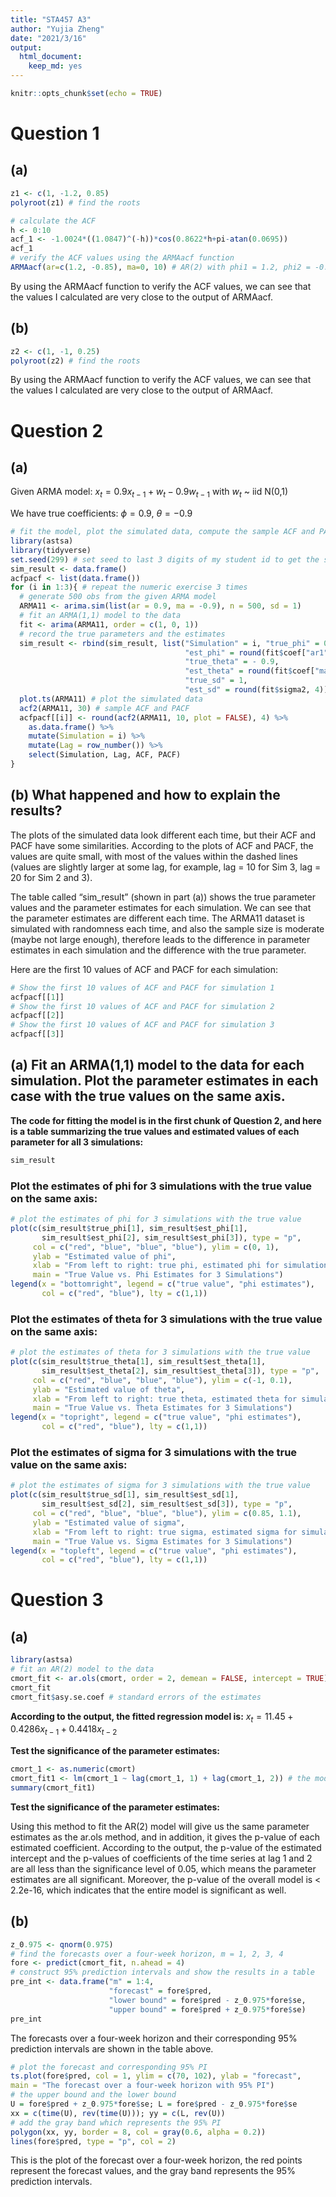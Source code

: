 ```yaml
---
title: "STA457 A3"
author: "Yujia Zheng"
date: "2021/3/16"
output:
  html_document: 
    keep_md: yes
---
```


```r
knitr::opts_chunk$set(echo = TRUE)
```

# Question 1
## (a)
```r
z1 <- c(1, -1.2, 0.85)
polyroot(z1) # find the roots 
```

\newpage

```r
# calculate the ACF
h <- 0:10
acf_1 <- -1.0024*((1.0847)^(-h))*cos(0.8622*h+pi-atan(0.0695))
acf_1
# verify the ACF values using the ARMAacf function
ARMAacf(ar=c(1.2, -0.85), ma=0, 10) # AR(2) with phi1 = 1.2, phi2 = -0.85
```

By using the ARMAacf function to verify the ACF values, we can see that the values I calculated are very close to the output of ARMAacf.

## (b)
```r
z2 <- c(1, -1, 0.25)
polyroot(z2) # find the roots 
```

By using the ARMAacf function to verify the ACF values, we can see that the values I calculated are very close to the output of ARMAacf.

# Question 2
## (a)
Given ARMA model: $x_t=0.9x_{t-1}+w_t-0.9w_{t-1} \ \text{with} \ w_t$ ~ iid N(0,1)

We have true coefficients: $\phi = 0.9$, $\theta = -0.9$

```r
# fit the model, plot the simulated data, compute the sample ACF and PACF
library(astsa)
library(tidyverse)
set.seed(299) # set seed to last 3 digits of my student id to get the same result each time
sim_result <- data.frame()
acfpacf <- list(data.frame())
for (i in 1:3){ # repeat the numeric exercise 3 times
  # generate 500 obs from the given ARMA model
  ARMA11 <- arima.sim(list(ar = 0.9, ma = -0.9), n = 500, sd = 1)
  # fit an ARMA(1,1) model to the data
  fit <- arima(ARMA11, order = c(1, 0, 1))
  # record the true parameters and the estimates
  sim_result <- rbind(sim_result, list("Simulation" = i, "true_phi" = 0.9,
                                       "est_phi" = round(fit$coef["ar1"], 4),
                                       "true_theta" = - 0.9,
                                       "est_theta" = round(fit$coef["ma1"], 4),
                                       "true_sd" = 1,
                                       "est_sd" = round(fit$sigma2, 4)))
  plot.ts(ARMA11) # plot the simulated data
  acf2(ARMA11, 30) # sample ACF and PACF
  acfpacf[[i]] <- round(acf2(ARMA11, 10, plot = FALSE), 4) %>%
    as.data.frame() %>%
    mutate(Simulation = i) %>%
    mutate(Lag = row_number()) %>%
    select(Simulation, Lag, ACF, PACF)
}
```

\newpage
## (b) What happened and how to explain the results?

The plots of the simulated data look different each time, but their ACF and PACF have some similarities. According to the plots of ACF and PACF, the values are quite small, with most of the values within the dashed lines (values are slightly larger at some lag, for example, lag = 10 for Sim 3, lag = 20 for Sim 2 and 3).

The table called "sim_result" (shown in part (a)) shows the true parameter values and the parameter estimates for each simulation. We can see that the parameter estimates are different each time. The ARMA11 dataset is simulated with randomness each time, and also the sample size is moderate (maybe not large enough), therefore leads to the difference in parameter estimates in each simulation and the difference with the true parameter.

Here are the first 10 values of ACF and PACF for each simulation:

```r
# Show the first 10 values of ACF and PACF for simulation 1
acfpacf[[1]]
# Show the first 10 values of ACF and PACF for simulation 2
acfpacf[[2]]
# Show the first 10 values of ACF and PACF for simulation 3
acfpacf[[3]]
```

\newpage
## (a) Fit an ARMA(1,1) model to the data for each simulation. Plot the parameter estimates in each case with the true values on the same axis.

**The code for fitting the model is in the first chunk of Question 2, and here is a table summarizing the true values and estimated values of each parameter for all 3 simulations:**

```r
sim_result
```

### Plot the estimates of phi for 3 simulations with the true value on the same axis:

```r
# plot the estimates of phi for 3 simulations with the true value
plot(c(sim_result$true_phi[1], sim_result$est_phi[1],
       sim_result$est_phi[2], sim_result$est_phi[3]), type = "p",
     col = c("red", "blue", "blue", "blue"), ylim = c(0, 1),
     ylab = "Estimated value of phi",
     xlab = "From left to right: true phi, estimated phi for simulation 1, 2, 3",
     main = "True Value vs. Phi Estimates for 3 Simulations")
legend(x = "bottomright", legend = c("true value", "phi estimates"),
       col = c("red", "blue"), lty = c(1,1))
```

\newpage
### Plot the estimates of theta for 3 simulations with the true value on the same axis:
```r
# plot the estimates of theta for 3 simulations with the true value
plot(c(sim_result$true_theta[1], sim_result$est_theta[1],
       sim_result$est_theta[2], sim_result$est_theta[3]), type = "p",
     col = c("red", "blue", "blue", "blue"), ylim = c(-1, 0.1),
     ylab = "Estimated value of theta",
     xlab = "From left to right: true theta, estimated theta for simulation 1, 2, 3",
     main = "True Value vs. Theta Estimates for 3 Simulations")
legend(x = "topright", legend = c("true value", "phi estimates"),
       col = c("red", "blue"), lty = c(1,1))
```

\newpage
### Plot the estimates of sigma for 3 simulations with the true value on the same axis:
```r
# plot the estimates of sigma for 3 simulations with the true value
plot(c(sim_result$true_sd[1], sim_result$est_sd[1],
       sim_result$est_sd[2], sim_result$est_sd[3]), type = "p",
     col = c("red", "blue", "blue", "blue"), ylim = c(0.85, 1.1),
     ylab = "Estimated value of sigma",
     xlab = "From left to right: true sigma, estimated sigma for simulation 1, 2, 3",
     main = "True Value vs. Sigma Estimates for 3 Simulations")
legend(x = "topleft", legend = c("true value", "phi estimates"),
       col = c("red", "blue"), lty = c(1,1))
```

\newpage
# Question 3
## (a)

```r
library(astsa)
# fit an AR(2) model to the data
cmort_fit <- ar.ols(cmort, order = 2, demean = FALSE, intercept = TRUE)
cmort_fit
cmort_fit$asy.se.coef # standard errors of the estimates
```

**According to the output, the fitted regression model is:** $x_t=11.45+0.4286x_{t-1}+0.4418x_{t-2}$

**Test the significance of the parameter estimates:**

```r
cmort_1 <- as.numeric(cmort)
cmort_fit1 <- lm(cmort_1 ~ lag(cmort_1, 1) + lag(cmort_1, 2)) # the model has order of 2
summary(cmort_fit1)
```

**Test the significance of the parameter estimates:**

Using this method to fit the AR(2) model will give us the same parameter estimates as the ar.ols method, and in addition, it gives the p-value of each estimated coefficient. According to the output, the p-value of the estimated intercept and the p-values of coefficients of the time series at lag 1 and 2 are all less than the significance level of 0.05, which means the parameter estimates are all significant. Moreover, the p-value of the overall model is < 2.2e-16, which indicates that the entire model is significant as well.

## (b)
```r
z_0.975 <- qnorm(0.975)
# find the forecasts over a four-week horizon, m = 1, 2, 3, 4
fore <- predict(cmort_fit, n.ahead = 4)
# construct 95% prediction intervals and show the results in a table
pre_int <- data.frame("m" = 1:4,
                      "forecast" = fore$pred,
                      "lower bound" = fore$pred - z_0.975*fore$se, 
                      "upper bound" = fore$pred + z_0.975*fore$se)
pre_int
```

The forecasts over a four-week horizon and their corresponding 95% prediction intervals are shown in the table above. 

```r
# plot the forecast and corresponding 95% PI
ts.plot(fore$pred, col = 1, ylim = c(70, 102), ylab = "forecast",
main = "The forecast over a four-week horizon with 95% PI")
# the upper bound and the lower bound
U = fore$pred + z_0.975*fore$se; L = fore$pred - z_0.975*fore$se
xx = c(time(U), rev(time(U))); yy = c(L, rev(U))
# add the gray band which represents the 95% PI
polygon(xx, yy, border = 8, col = gray(0.6, alpha = 0.2))
lines(fore$pred, type = "p", col = 2)
```

This is the plot of the forecast over a four-week horizon, the red points represent the forecast values, and the gray band represents the 95% prediction intervals.
